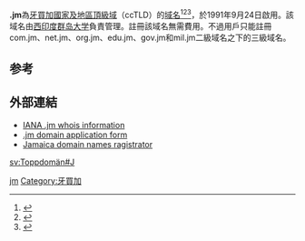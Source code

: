 {{Expand|time=2018-04-01T09:35:25+00:00}}
'''.jm'''為[[牙买加|牙買加]][[國家及地區頂級域|國家及地區頂級域]]（ccTLD）的[[域名|域名]]<ref>{{Cite book|title=常用电脑词语速查手册|last=何弘主编|first=|publisher=西安：西安出版社|date=2000-07|isbn=7-80594-644-2|location=|pages=201-202}}</ref><ref>{{Cite book|title=英德汉广播电视技术词典|last=（德）赫伯特·蒂尔曼（Herbert Tillmann）编；梁瑛等译|first=|publisher=北京：中国广播电视出版社|year=2002|isbn=7-5043-3793-5|location=|pages=440-442}}</ref><ref>{{Cite book|title=大学计算机基础|last=刘丕娥主编|first=|publisher=哈尔滨：哈尔滨工业大学出版社|year=2010|isbn=978-7-5603-3056-3|location=|pages=342-345}}</ref>，於1991年9月24日啟用。該域名由[[西印度群岛大学|西印度群岛大学]]負責管理。註冊該域名無需費用。不過用戶只能註冊com.jm、net.jm、org.jm、edu.jm、gov.jm和mil.jm二級域名之下的三級域名。

== 参考 ==
{{reflist}}

== 外部連結 ==
* [http://www.iana.org/root-whois/jm.htm IANA .jm whois information]{{Wayback|url=http://www.iana.org/root-whois/jm.htm |date=20060611213949 }}
* [https://web.archive.org/web/20120421013556/http://www.gobin.info/domainname/formulaire-jm.txt .jm domain application form]
* [https://web.archive.org/web/20060820135455/http://www.com.jm/ Jamaica domain names ragistrator]

{{CcTLD}}
{{Internet-stub}}

[[Category:國家及地區頂級域|jm]]
[[Category:牙買加|Category:牙買加]]

[[sv:Toppdomän#J|sv:Toppdomän#J]]